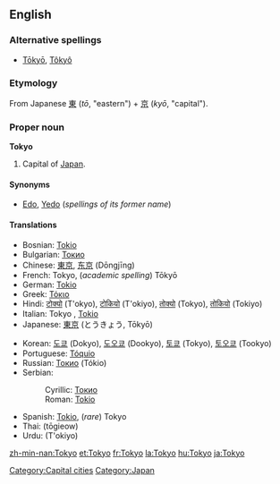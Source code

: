 {{wikipedia}}
==English==

===Alternative spellings===
*[[Tōkyō]], [[Tôkyô]]

===Etymology===
From Japanese [[東]] (''tō'', "eastern") + [[京]] (''kyō'', "capital").

===Proper noun===
'''Tokyo'''
# Capital of [[Japan]].

====Synonyms====
*[[Edo]], [[Yedo]] (''spellings of its former name'')

====Translations====
{{top}}
*Bosnian: [[Tokio#Bosnian|Tokio]] {{m}}
*Bulgarian: [[Токио#Bulgarian|Токио]] {{m}}
*Chinese: [[東京]], [[东京]] (Dōngjīng)
*French: Tokyo, (''academic spelling'') Tōkyō
*German: [[Tokio#German|Tokio]]
*Greek: [[Τόκιο]]
*Hindi: [[टोक्यो]] (T'okyo), [[टोकियो]] (T'okiyo), [[तोक्यो]] (Tokyo), [[तोकियो]] (Tokiyo)
*Italian: Tokyo {{f}}, [[Tokio#Italian|Tokio]]
*Japanese: [[東京]] (とうきょう, Tōkyō)
{{mid}}
*Korean: [[도쿄]] (Dokyo), [[도오쿄]] (Dookyo), [[토쿄]] (Tokyo), [[토오쿄]] (Tookyo)
*Portuguese: [[Tóquio]] {{m}}
*Russian: [[Токио]] (Tókio) {{m}}
*Serbian:
*:Cyrillic: [[Токио#Serbian|Токио]] {{m}}
*:Roman: [[Tokio#Serbian|Tokio]] {{m}}
*Spanish: [[Tokio#Spanish|Tokio]], (''rare'') Tokyo {{m}}
*Thai: {{THchar|[[โตเกียว]]}} (tōgieow)
*Urdu: {{FAchar|[[ٹوکیو]]}} (T'okiyo)
{{bottom}}

[[Category:Capital cities]]
[[Category:Japan]]

[[zh-min-nan:Tokyo]]
[[et:Tokyo]]
[[fr:Tokyo]]
[[la:Tokyo]]
[[hu:Tokyo]]
[[ja:Tokyo]]